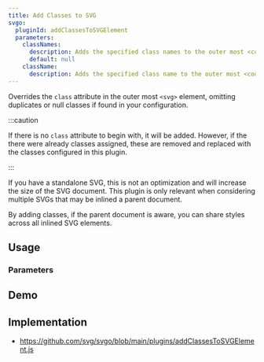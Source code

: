 ```yaml
---
title: Add Classes to SVG
svgo:
  pluginId: addClassesToSVGElement
  parameters:
    classNames:
      description: Adds the specified class names to the outer most <code>&lt;svg&gt;</code> element.
      default: null
    className:
      description: Adds the specified class name to the outer most <code>&lt;svg&gt;</code> element. If <code>classNames</code> is specified, this is ignored.
---
```


Overrides the `class` attribute in the outer most `<svg>` element, omitting duplicates or null classes if found in your configuration.

:::caution

If there is no `class` attribute to begin with, it will be added. However, if the there were already classes assigned, these are removed and replaced with the classes configured in this plugin.

:::

If you have a standalone SVG, this is not an optimization and will increase the size of the SVG document. This plugin is only relevant when considering multiple SVGs that may be inlined a parent document.

By adding classes, if the parent document is aware, you can share styles across all inlined SVG elements.

## Usage

<PluginUsage />

### Parameters

<PluginParams />

## Demo

<PluginDemo />

## Implementation

- https://github.com/svg/svgo/blob/main/plugins/addClassesToSVGElement.js
